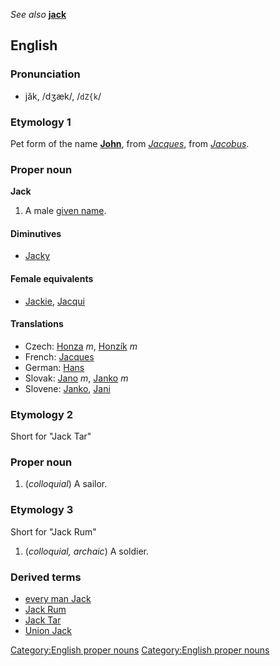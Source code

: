 ''See also'' '''[[jack]]'''

==English==
===Pronunciation===
*jăk, /dʒæk/, /<tt>dZ{k</tt>/

===Etymology 1===
Pet form of the name '''[[John]]''', from {{Fr.}} ''[[Jacques]]'', from {{L.}} ''[[Jacobus]]''.

===Proper noun===
[[Category:English proper nouns]]
'''Jack'''

#A male [[given name]].

====Diminutives====
*[[Jacky]]

====Female equivalents====
*[[Jackie]], [[Jacqui]]

==== Translations ====
*Czech: [[Honza]] ''m'', [[Honzík]] ''m''
*French: [[Jacques]]
*German: [[Hans]]
*Slovak: [[Jano#Slovak|Jano]] ''m'', [[Janko#Slovak|Janko]] ''m''
*Slovene: [[Janko]], [[Jani]]

===Etymology 2===
Short for "Jack Tar"

===Proper noun===
[[Category:English proper nouns]]
# (''colloquial'') A sailor.

===Etymology 3===
Short for "Jack Rum"

# (''colloquial, archaic'') A soldier.


===Derived terms===
*[[every man Jack]]
*[[Jack Rum]]
*[[Jack Tar]]
*[[Union Jack]]